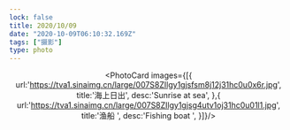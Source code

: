 ```yaml
---
lock: false
title: 2020/10/09
date: "2020-10-09T06:10:32.169Z"
tags: ["摄影"]
type: photo
---
```


<Header title={'blog'}/>

<PhotoCard images={[{
                       url:'https://tva1.sinaimg.cn/large/007S8ZIlgy1gjsfsm8j12j31hc0u0x6r.jpg',
                       title:'海上日出',
                       desc:'Sunrise at sea',
                   },{
                         url:'https://tva1.sinaimg.cn/large/007S8ZIlgy1gjsg4utv1oj31hc0u01l1.jpg',
                         title:'渔船 ',
                         desc:'Fishing boat ',
                     }]}/>